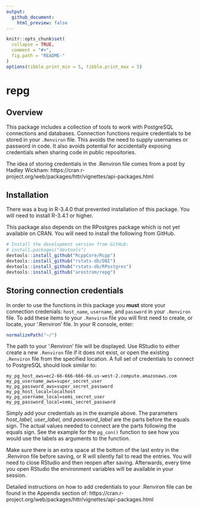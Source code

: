 ```yaml
---
output:
  github_document:
    html_preview: false
---
```


```r
knitr::opts_chunk$set(
  collapse = TRUE,
  comment = "#>",
  fig.path = "README-"
)
options(tibble.print_min = 5, tibble.print_max = 5)
```

# repg

## Overview

This package includes a collection of tools to work with PostgreSQL connections and databases. Connection functions require credentials to be stored in your
`.Renviron` file. This avoids the need to supply usernames or password in code. It also avoids potential for accidentally exposing credentials when sharing code in public repositories.

The idea of storing credentials in the .Renviron file comes from a post by Hadley Wickham: 
https://cran.r-project.org/web/packages/httr/vignettes/api-packages.html

## Installation

There was a bug in R-3.4.0 that prevented installation of this package. You will
need to install R-3.4.1 or higher. 

This package also depends on the RPostgres package which is not yet available on CRAN. 
You will need to install the following from GitHub.

```r
# Install the development version from GitHub:
# install.packages("devtools")
devtools::install_github("RcppCore/Rcpp")
devtools::install_github("rstats-db/DBI")
devtools::install_github("rstats-db/RPostgres")
devtools::install_github("arestrom/repg")
```

## Storing connection credentials

In order to use the functions in this package you **must** store your connection credenials: `host_name`, `username`, and `password` in your `.Renviron` file. To add these items to your `.Renviron` file you will first need to create, or locate, your '.Renviron' file. In your R console, enter: 

```r
normalizePath("~/")
```

The path to your '.Renviron' file will be displayed. Use RStudio to either create a new `.Renviron` file if it does not exist, or open the existing `.Renviron` file from the specified location. A full set of credentials to connect to PostgreSQL should look similar to:

```
my_pg_host_aws=ec2-66-666-666-66.us-west-2.compute.amazonaws.com
my_pg_username_aws=super_secret_user
my_pg_password_aws=super_secret_password
my_pg_host_local=localhost
my_pg_username_local=semi_secret_user
my_pg_password_local=semi_secret_password

```
Simply add your credentials as in the example above. The parameters *host_label, user_label, and password_label* are the parts before the equals sign. The actual values needed to connect are the parts following the equals sign. See the example for the `pg_con()` function to see how you would use the labels as arguments to the function. 

Make sure there is an extra space at the bottom of the last entry in the .Renviron file before saving, or R will silently fail to read the entries. You will need to close RStudio and then reopen after saving. Afterwards, every time you open RStudio the environment variables will be available in your session.

Detailed instructions on how to add credentials to your .Renviron file can be found in the Appendix section of: https://cran.r-project.org/web/packages/httr/vignettes/api-packages.html 


